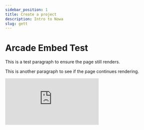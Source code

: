 ```yaml
---
sidebar_position: 1
title: Create a project 
description: Intro to Nowa
slug: gett
---
```




# Arcade Embed Test

This is a test paragraph to ensure the page still renders.

<!-- <ArcadeEmbed /> -->

This is another paragraph to see if the page continues rendering.

<div style={{ position: "relative", paddingBottom: "calc(56.15079365079365% + 41px)", height: 0, width: "100%" }}>
      <iframe 
        src="https://demo.arcade.software/6uDlwaxIpdOOKKKuJqnU?embed&embed_mobile=tab&embed_desktop=inline&show_copy_link=true" 
        title="Arcade Flow" 
        frameBorder="0" 
        loading="lazy" 
        allowFullScreen 
        allow="clipboard-write"
        style={{ position: "absolute", top: 0, left: 0, width: "100%", height: "100%", colorScheme: "light" }}
      />
    </div>
  



